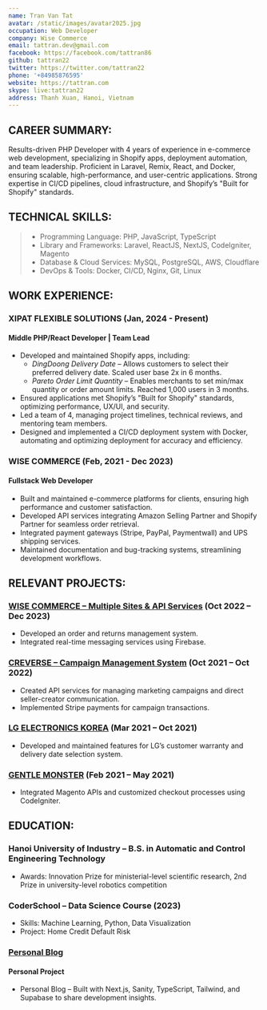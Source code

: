```yaml
---
name: Tran Van Tat
avatar: /static/images/avatar2025.jpg
occupation: Web Developer
company: Wise Commerce
email: tattran.dev@gmail.com
facebook: https://facebook.com/tattran86
github: tattran22
twitter: https://twitter.com/tattran22
phone: '+84985876595'
website: https://tattran.com
skype: live:tattran22
address: Thanh Xuan, Hanoi, Vietnam
---
```


## CAREER SUMMARY:

Results-driven PHP Developer with 4 years of experience in e-commerce web development, specializing in Shopify apps, deployment automation, and team leadership. Proficient in Laravel, Remix, React, and Docker, ensuring scalable, high-performance, and user-centric applications. Strong expertise in CI/CD pipelines, cloud infrastructure, and Shopify’s "Built for Shopify" standards.

## TECHNICAL SKILLS:

> - Programming Language: PHP, JavaScript, TypeScript
> - Library and Frameworks: Laravel, ReactJS, NextJS, CodeIgniter, Magento
> - Database & Cloud Services: MySQL, PostgreSQL, AWS, Cloudflare
> - DevOps & Tools: Docker, CI/CD, Nginx, Git, Linux

## WORK EXPERIENCE:

### XIPAT FLEXIBLE SOLUTIONS (Jan, 2024 - Present)

#### Middle PHP/React Developer | Team Lead 

-	Developed and maintained Shopify apps, including:
    -	*DingDoong Delivery Date* – Allows customers to select their preferred delivery date. Scaled user base 2x in 6 months.
    -	*Pareto Order Limit Quantity* – Enables merchants to set min/max quantity or order amount limits. Reached 1,000 users in 3 months.
- Ensured applications met Shopify’s "Built for Shopify" standards, optimizing performance, UX/UI, and security.
- Led a team of 4, managing project timelines, technical reviews, and mentoring team members.
- Designed and implemented a CI/CD deployment system with Docker, automating and optimizing deployment for accuracy and efficiency.

### WISE COMMERCE (Feb, 2021 - Dec 2023)

#### Fullstack Web Developer

- Built and maintained e-commerce platforms for clients, ensuring high performance and customer satisfaction.
- Developed API services integrating Amazon Selling Partner and Shopify Partner for seamless order retrieval.
- Integrated payment gateways (Stripe, PayPal, Paymentwall) and UPS shipping services.
- Maintained documentation and bug-tracking systems, streamlining development workflows.

## RELEVANT PROJECTS:

### [WISE COMMERCE – Multiple Sites & API Services](https://app.wisecommerce.io/) (Oct 2022 – Dec 2023)

- Developed an order and returns management system.
- Integrated real-time messaging services using Firebase.

### [CREVERSE – Campaign Management System](https://www.creversebrands.com/) (Oct 2021 – Oct 2022)

- Created API services for managing marketing campaigns and direct seller-creator communication.
- Implemented Stripe payments for campaign transactions.

### [LG ELECTRONICS KOREA](https://www.lge.co.kr/) (Mar 2021 – Oct 2021)

- Developed and maintained features for LG’s customer warranty and delivery date selection system.

### [GENTLE MONSTER](https://www.gentlemonster.com/) (Feb 2021 – May 2021)

- Integrated Magento APIs and customized checkout processes using CodeIgniter.

## EDUCATION:

### Hanoi University of Industry – B.S. in Automatic and Control Engineering Technology

- Awards: Innovation Prize for ministerial-level scientific research, 2nd Prize in university-level robotics competition

### CoderSchool – Data Science Course (2023)

- Skills: Machine Learning, Python, Data Visualization
- Project: Home Credit Default Risk

### [Personal Blog](https://tattran.com/)

#### Personal Project

- Personal Blog – Built with Next.js, Sanity, TypeScript, Tailwind, and Supabase to share development insights.
